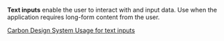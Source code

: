 **Text inputs** enable the user to interact with and input data. Use when the application requires long-form content from the user.

[Carbon Design System Usage for text inputs](https://next.carbondesignsystem.com/components/text-input)

<!--
### Usage with react
```js
import { TextInput } from '@wfp/ui';
```

```js
<TextInput
  className="some-class"
  id="test2"
  defaultValue="Default value (defaultValue)"
  labelText="Text Input label"
  placeholder="Placeholder text"
  disabled={false}
  hideLabel={false}
  invalid={false}
  invalidText="A valid value is required"
  helperText="Optional helper text."
  onClick={onClick}
  onChange={onChange}
/>
-->
